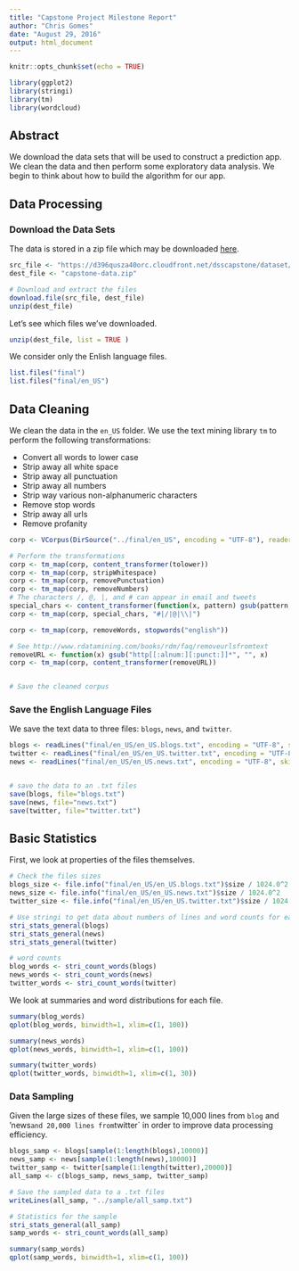 ---
title: "Capstone Project Milestone Report"
author: "Chris Gomes"
date: "August 29, 2016"
output: html_document
---

```{r setup, include=FALSE}
knitr::opts_chunk$set(echo = TRUE)
```

```{r load libraries}
library(ggplot2)
library(stringi)
library(tm)
library(wordcloud)
```

## Abstract

We download the data sets that will be used to construct a prediction app. We clean the data and then perform some exploratory data analysis. We begin to think about how to build the algorithm for 
our app.

## Data Processing

### Download the Data Sets

The data is stored in a zip file which may be downloaded [here](https://d396qusza40orc.cloudfront.net/dsscapstone/dataset/Coursera-SwiftKey.zip).

```{r download, cache=TRUE}
src_file <- "https://d396qusza40orc.cloudfront.net/dsscapstone/dataset/Coursera-SwiftKey.zip"
dest_file <- "capstone-data.zip"

# Download and extract the files
download.file(src_file, dest_file)
unzip(dest_file)
```

Let's see which files we've downloaded.
```{r inspect the extracted files, cache=TRUE}
unzip(dest_file, list = TRUE )
```

We consider only the Enlish language files.
```{r inspect the English language files, cache=TRUE}
list.files("final")
list.files("final/en_US")
```


## Data Cleaning

We clean the data in the `en_US` folder. We use the text mining library `tm` to perform the following transformations:

* Convert all words to lower case
* Strip away all white space
* Strip away all punctuation
* Strip away all numbers
* Strip way various non-alphanumeric characters
* Remove stop words
* Strip away all urls
* Remove profanity

```{r data cleaning}
corp <- VCorpus(DirSource("../final/en_US", encoding = "UTF-8"), readerControl = list(language = "eng"))

# Perform the transformations
corp <- tm_map(corp, content_transformer(tolower))
corp <- tm_map(corp, stripWhitespace)
corp <- tm_map(corp, removePunctuation)
corp <- tm_map(corp, removeNumbers)
# The characters /, @, |, and # can appear in email and tweets
special_chars <- content_transformer(function(x, pattern) gsub(pattern, " ", x))
corp <- tm_map(corp, special_chars, "#|/|@|\\|")

corp <- tm_map(corp, removeWords, stopwords("english"))

# See http://www.rdatamining.com/books/rdm/faq/removeurlsfromtext
removeURL <- function(x) gsub("http[[:alnum:][:punct:]]*", "", x) 
corp <- tm_map(corp, content_transformer(removeURL))


# Save the cleaned corpus

```



### Save the English Language Files

We save the text data to three files: `blogs`, `news`, and `twitter`.
```{r Create the files blogs, news, and twitter, cache=TRUE}
blogs <- readLines("final/en_US/en_US.blogs.txt", encoding = "UTF-8", skipNul=TRUE)
twitter <- readLines("final/en_US/en_US.twitter.txt", encoding = "UTF-8", skipNul=TRUE)
news <- readLines("final/en_US/en_US.news.txt", encoding = "UTF-8", skipNul=TRUE)


# save the data to an .txt files
save(blogs, file="blogs.txt")
save(news, file="news.txt")
save(twitter, file="twitter.txt")
```

## Basic Statistics

First, we look at properties of the files themselves.

```{r file properties, cache=TRUE}
# Check the files sizes
blogs_size <- file.info("final/en_US/en_US.blogs.txt")$size / 1024.0^2
news_size <- file.info("final/en_US/en_US.news.txt")$size / 1024.0^2
twitter_size <- file.info("final/en_US/en_US.twitter.txt")$size / 1024.0^2

# Use stringi to get data about numbers of lines and word counts for each file
stri_stats_general(blogs)
stri_stats_general(news)
stri_stats_general(twitter)

# word counts
blog_words <- stri_count_words(blogs)
news_words <- stri_count_words(news)
twitter_words <- stri_count_words(twitter)
```


We look at summaries and word distributions for each file.

```{r summaries and plots}
summary(blog_words)
qplot(blog_words, binwidth=1, xlim=c(1, 100))

summary(news_words)
qplot(news_words, binwidth=1, xlim=c(1, 100))

summary(twitter_words)
qplot(twitter_words, binwidth=1, xlim=c(1, 30))
```

### Data Sampling

Given the large  sizes of these files, we sample 10,000 lines from `blog` and 'news` and 20,000 lines from `twitter` in order to improve data processing efficiency.

```{r create sample file, cache=TRUE}
blogs_samp <- blogs[sample(1:length(blogs),10000)]
news_samp <- news[sample(1:length(news),10000)]
twitter_samp <- twitter[sample(1:length(twitter),20000)]
all_samp <- c(blogs_samp, news_samp, twitter_samp)

# Save the sampled data to a .txt files
writeLines(all_samp, "../sample/all_samp.txt")

# Statistics for the sample
stri_stats_general(all_samp)
samp_words <- stri_count_words(all_samp)

summary(samp_words)
qplot(samp_words, binwidth=1, xlim=c(1, 100))
```
